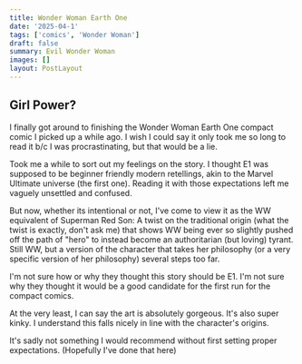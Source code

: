 ```yaml
---
title: Wonder Woman Earth One
date: '2025-04-1'
tags: ['comics', 'Wonder Woman']
draft: false
summary: Evil Wonder Woman
images: []
layout: PostLayout
---
```


## Girl Power?

I finally got around to finishing the Wonder Woman Earth One compact comic I picked up a while ago. I wish I could say it only took me so long to read it b/c I was procrastinating, but that would be a lie.

Took me a while to sort out my feelings on the story. I thought E1 was supposed to be beginner friendly modern retellings, akin to the Marvel Ultimate universe (the first one). Reading it with those expectations left me vaguely unsettled and confused.

But now, whether its intentional or not, I've come to view it as the WW equivalent of Superman Red Son: A twist on the traditional origin (what the twist is exactly, don't ask me) that shows WW being ever so slightly pushed off the path of "hero" to instead become an authoritarian (but loving) tyrant. Still WW, but a version of the character that takes her philosophy (or a very specific version of her philosophy) several steps too far.

I'm not sure how or why they thought this story should be E1. I'm not sure why they thought it would be a good candidate for the first run for the compact comics.

At the very least, I can say the art is absolutely gorgeous. It's also super kinky. I understand this falls nicely in line with the character's origins.

It's sadly not something I would recommend without first setting proper expectations. (Hopefully I've done that here)